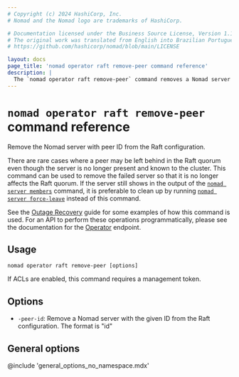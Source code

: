 ```yaml
---
# Copyright (c) 2024 HashiCorp, Inc.
# Nomad and the Nomad logo are trademarks of HashiCorp.

# Documentation licensed under the Business Source License, Version 1.1.
# The original work was translated from English into Brazilian Portuguese.
# https://github.com/hashicorp/nomad/blob/main/LICENSE

layout: docs
page_title: 'nomad operator raft remove-peer command reference'
description: |
  The `nomad operator raft remove-peer` command removes a Nomad server from the Raft configuration.
---
```


# `nomad operator raft remove-peer` command reference

Remove the Nomad server with peer ID from the Raft configuration.

There are rare cases where a peer may be left behind in the Raft quorum even
though the server is no longer present and known to the cluster. This command
can be used to remove the failed server so that it is no longer affects the Raft
quorum. If the server still shows in the output of the [`nomad server members`]
command, it is preferable to clean up by running [`nomad server force-leave`]
instead of this command.

See the [Outage Recovery] guide for some examples of how this command is used.
For an API to perform these operations programmatically, please see the
documentation for the [Operator] endpoint.

## Usage

```plaintext
nomad operator raft remove-peer [options]
```

If ACLs are enabled, this command requires a management token.

## Options

- `-peer-id`: Remove a Nomad server with the given ID from the Raft
  configuration. The format is "id"

## General options

@include 'general_options_no_namespace.mdx'

[`nomad server force-leave`]: /nomad/commands/server/force-leave 'Nomad server force-leave command'
[`nomad server members`]: /nomad/commands/server/members 'Nomad server members command'
[operator]: /nomad/api-docs/operator 'Nomad Operator API'
[outage recovery]: /nomad/docs/manage/outage-recovery
